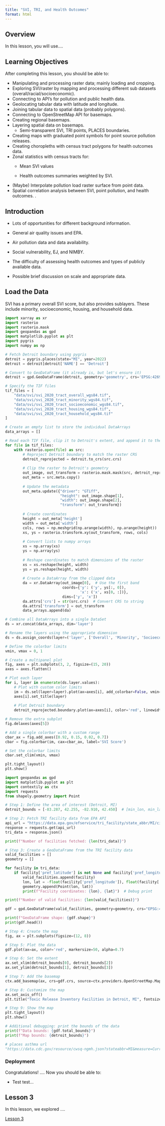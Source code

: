 ```yaml
---
title: "SVI, TRI, and Health Outcomes"
format: html
---
```


## Overview

In this lesson, you will use....

## Learning Objectives

After completing this lesson, you should be able to:

-   Manipulating and processing raster data; mainly loading and cropping.
-   Exploring SVI/raster by mapping and processing different sub datasets (overall/racial/socioeconomic).
-   Connecting to API’s for pollution and public health data.
-   Geolocating tabular data with latitude and longitude.
-   Joining tabular data to spatial data (probably polygons).
-   Connecting to OpenStreetMap API for basemaps.
-   Creating regional basemaps.
-   Layering spatial data on basemaps.
    -   Semi-transparent SVI, TRI points, PLACES boundaries.
-   Creating maps with graduated point symbols for point source pollution releases.
-   Creating choropleths with census tract polygons for health outcomes data.
-   Zonal statistics with census tracts for:
    -   Mean SVI values

    -   Health outcomes summaries weighted by SVI.
-   (Maybe) Interpolate pollution load raster surface from point data.
-   Spatial correlation analysis between SVI, point pollution, and health outcomes. .

## Introduction

-   Lots of opportunities for different background information.

-   General air quality issues and EPA.

-   Air pollution data and data availability.

-   Social vulnerability, EJ, and NIMBY.

-   The difficulty of assessing health outcomes and types of publicly available data.

-   Possible brief discussion on scale and appropriate data.

## Load the Data

SVI has a primary overall SVI score, but also provides sublayers. These include minority, socioeconomic, housing, and household data.

```python
import xarray as xr
import rasterio
import rasterio.mask
import geopandas as gpd
import matplotlib.pyplot as plt
import pygris
import numpy as np

# Fetch Detroit boundary using pygris
detroit = pygris.places(state="MI", year=2022)
detroit = detroit[detroit['NAME'] == 'Detroit']

# Convert to GeoDataFrame (it already is, but let's ensure it)
detroit = gpd.GeoDataFrame(detroit, geometry='geometry', crs='EPSG:4269')

# Specify the TIF files
tif_files = [
    "data/svi/svi_2020_tract_overall_wgs84.tif",
    "data/svi/svi_2020_tract_minority_wgs84.tif",
    "data/svi/svi_2020_tract_socioeconomic_wgs84.tif",
    "data/svi/svi_2020_tract_housing_wgs84.tif",
    "data/svi/svi_2020_tract_household_wgs84.tif"
]

# Create an empty list to store the individual DataArrays
data_arrays = []

# Read each TIF file, clip it to Detroit's extent, and append it to the list
for file in tif_files:
    with rasterio.open(file) as src:
        # Reproject Detroit boundary to match the raster CRS
        detroit_reprojected = detroit.to_crs(src.crs)
        
        # Clip the raster to Detroit's geometry
        out_image, out_transform = rasterio.mask.mask(src, detroit_reprojected.geometry, crop=True)
        out_meta = src.meta.copy()
        
        # Update the metadata
        out_meta.update({"driver": "GTiff",
                         "height": out_image.shape[1],
                         "width": out_image.shape[2],
                         "transform": out_transform})
        
        # Create coordinates
        height = out_meta['height']
        width = out_meta['width']
        cols, rows = np.meshgrid(np.arange(width), np.arange(height))
        xs, ys = rasterio.transform.xy(out_transform, rows, cols)
        
        # Convert lists to numpy arrays
        xs = np.array(xs)
        ys = np.array(ys)
        
        # Reshape coordinates to match dimensions of the raster
        xs = xs.reshape(height, width)
        ys = ys.reshape(height, width)
        
        # Create a DataArray from the clipped data
        da = xr.DataArray(out_image[0],  # Use the first band
                          coords={'y': ('y', ys[:, 0]),
                                  'x': ('x', xs[0, :])},
                          dims=['y', 'x'])
        da.attrs['crs'] = str(src.crs)  # Convert CRS to string
        da.attrs['transform'] = out_transform
        data_arrays.append(da)

# Combine all DataArrays into a single DataSet
ds = xr.concat(data_arrays, dim='layer')

# Rename the layers using the appropriate dimension
ds = ds.assign_coords(layer=('layer', ['Overall', 'Minority', 'Socioeconomic', 'Housing', 'Household']))

# Define the colorbar limits
vmin, vmax = 0, 1

# Create a multipanel plot
fig, axes = plt.subplots(3, 2, figsize=(15, 20))
axes = axes.flatten()

# Plot each layer
for i, layer in enumerate(ds.layer.values):
    # Plot with custom color limits
    im = ds.sel(layer=layer).plot(ax=axes[i], add_colorbar=False, vmin=vmin, vmax=vmax)
    axes[i].set_title(layer)
    
    # Plot Detroit boundary
    detroit_reprojected.boundary.plot(ax=axes[i], color='red', linewidth=1)

# Remove the extra subplot
fig.delaxes(axes[5])

# Add a single colorbar with a custom range
cbar_ax = fig.add_axes([0.92, 0.15, 0.02, 0.7])
cbar = fig.colorbar(im, cax=cbar_ax, label='SVI Score')

# Set the colorbar limits
cbar.set_clim(vmin, vmax)

plt.tight_layout()
plt.show()
```

```python
import geopandas as gpd
import matplotlib.pyplot as plt
import contextily as ctx
import requests
from shapely.geometry import Point

# Step 1: Define the area of interest (Detroit, MI)
detroit_bounds = [-83.287, 42.255, -82.910, 42.450]  # [min_lon, min_lat, max_lon, max_lat]

# Step 2: Fetch TRI facility data from EPA API
api_url = "https://data.epa.gov/efservice/tri_facility/state_abbr/MI/city_name/DETROIT/JSON"
response = requests.get(api_url)
tri_data = response.json()

print(f"Number of facilities fetched: {len(tri_data)}")

# Step 3: Create a GeoDataFrame from the TRI facility data
valid_facilities = []
geometry = []

for facility in tri_data:
    if facility['pref_latitude'] is not None and facility['pref_longitude'] is not None:
        valid_facilities.append(facility)
        lon, lat = -float(facility['pref_longitude']), float(facility['pref_latitude'])  # Note the negative sign for longitude
        geometry.append(Point(lon, lat))
        print(f"Facility coordinates: {lon}, {lat}")  # Debug print

print(f"Number of valid facilities: {len(valid_facilities)}")

gdf = gpd.GeoDataFrame(valid_facilities, geometry=geometry, crs="EPSG:4326")

print(f"GeoDataFrame shape: {gdf.shape}")
print(gdf.head())

# Step 4: Create the map
fig, ax = plt.subplots(figsize=(12, 8))

# Step 5: Plot the data
gdf.plot(ax=ax, color='red', markersize=50, alpha=0.7)

# Step 6: Set the extent
ax.set_xlim(detroit_bounds[0], detroit_bounds[2])
ax.set_ylim(detroit_bounds[1], detroit_bounds[3])

# Step 7: Add the basemap
ctx.add_basemap(ax, crs=gdf.crs, source=ctx.providers.OpenStreetMap.Mapnik)

# Step 8: Customize the map
ax.set_axis_off()
plt.title("Toxic Release Inventory Facilities in Detroit, MI", fontsize=16)

# Step 9: Show the map
plt.tight_layout()
plt.show()

# Additional debugging: print the bounds of the data
print(f"Data bounds: {gdf.total_bounds}")
print(f"Map bounds: {detroit_bounds}")
```
```python
# places asthma url
"https://data.cdc.gov/resource/cwsq-ngmh.json?stateabbr=MI&measure=Current%20asthma%20among%20adults%20aged%20%3E=18%20years"
```

### Deployment


Congratulations! .... Now you should be able to:

-   Test test...

## Lesson 3

In this lesson, we explored ....

[Lesson 3](https://ciesin-geospatial.github.io/TOPSTSCHOOL-air-quality/m203-grdiv1-pm25.html){.btn .btn-primary .btn role="button"}
